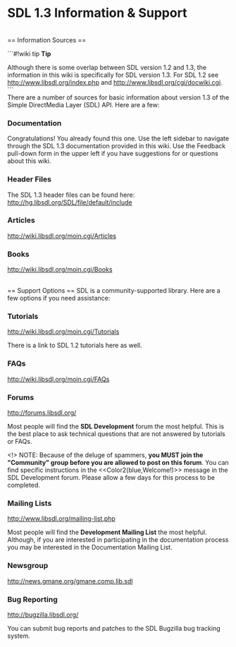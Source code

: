 <!-- pragma section-numbers off -->
<!-- pragma camelcase off -->
<!-- acl All:read -->

= SDL 1.3 Information & Support =

<br/>
== Information Sources ==

```#!wiki tip
'''Tip'''

Although there is some overlap between SDL version 1.2 and 1.3, the information in this wiki is specifically for SDL version 1.3.  For SDL 1.2 see http://www.libsdl.org/index.php and http://www.libsdl.org/cgi/docwiki.cgi.
```
<br/>
There are a number of sources for basic information about version 1.3 of the Simple DirectMedia Layer (SDL) API.  Here are a few:

=== Documentation ===
Congratulations!  You already found this one.  Use the left sidebar to navigate through the SDL 1.3 documentation provided in this wiki.  Use the Feedback pull-down form in the upper left if you have suggestions for or questions about this wiki.

=== Header Files ===
The SDL 1.3 header files can be found here:
http://hg.libsdl.org/SDL/file/default/include

=== Articles ===
http://wiki.libsdl.org/moin.cgi/Articles

=== Books ===
http://wiki.libsdl.org/moin.cgi/Books

<br/>
== Support Options ==
SDL is a community-supported library.  Here are a few options if you need assistance:


=== Tutorials ===
http://wiki.libsdl.org/moin.cgi/Tutorials

There is a link to SDL 1.2 tutorials here as well.

=== FAQs ===
http://wiki.libsdl.org/moin.cgi/FAQs

=== Forums ===
http://forums.libsdl.org/

Most people will find the '''SDL Development''' forum the most helpful.  This is the best place to ask technical questions that are not answered by tutorials or FAQs.  

<!> NOTE:  Because of the deluge of spammers, '''you MUST join the "Community" group before you are allowed to post on this forum'''. You can find specific instructions in the <<Color2(blue,Welcome!)>> message in the SDL Development forum.  Please allow a few days for this process to be completed.   

=== Mailing Lists ===
http://www.libsdl.org/mailing-list.php

Most people will find the '''Development Mailing List''' the most helpful.  Although, if you are interested in participating in the documentation process you may be interested in the Documentation Mailing List.  

=== Newsgroup ===
http://news.gmane.org/gmane.comp.lib.sdl

=== Bug Reporting ===
http://bugzilla.libsdl.org/

You can submit bug reports and patches to the SDL Bugzilla bug tracking system.
